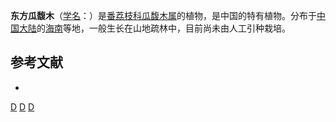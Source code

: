 {{Speciesbox
| genus = Fissistigma
| species = tungfangense
| authority = [[蒋英_(植物学家)|Tsiang]] et P. T. Li
}}

'''东方瓜馥木'''（[[学名|学名]]：{{lang|la|''Fissistigma tungfangense''}}）是[[番荔枝科|番荔枝科]][[瓜馥木属|瓜馥木属]]的植物，是中国的特有植物。分布于[[中国大陆|中国大陆]]的[[海南|海南]]等地，一般生长在山地疏林中，目前尚未由人工引种栽培。

== 参考文献 ==
<div class="references-small">
* {{cite web| url =http://www.bioinfo.cn/db05/KmzwSpecies.php?action=view&id=540| title =东方瓜馥木| work =《中国高等植物数据库全库》| publisher =中国科学院微生物研究所| author =昆明植物研究所| accessdate =2009-02-21| deadurl =yes| archiveurl =https://web.archive.org/web/20160305061822/http://www.bioinfo.cn/db05/KmzwSpecies.php?action=view&id=540| archivedate =2016-03-05}}
</div>
{{Taxonbar|from=Q5455244}}

[[Category:瓜馥木属|D]]
[[Category:中国特有植物|D]]
[[Category:海南植物|D]]